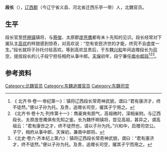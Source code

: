 '''段长'''（{{bd|？||？||}}），[[辽西郡|辽西郡]]（今辽宁省义县、河北省迁西乐亭一带）人，北魏官员。

== 生平 ==
段长官至[[怀朔镇_(北魏)|怀朔镇]]镇将，与[[蔡俊|蔡俊]]、太原郡[[庞苍鹰|庞苍鹰]]都有未卜先知的见识。段长经常对下属队主[[高欢|高欢]]的样貌感到惊奇，对高欢说：“您有安民济世的才能，终究不会虚度一生。”段长就将子孙托付给高欢。等到高欢显贵后，于东魏[[兴和_(年号)|兴和]]年间追赠段长为[[司空|司空]]，提拔段长的儿子段宁担任相府从事中郎。[[天保_(北齐)|天保]]初年，段宁兼任[[南中郎将|南中郎将]]<ref>《 北齐书·卷一·帝纪第一》：镇将辽西段长常奇神武貌，谓曰:“君有康济才，终不徒然。”便以子孙为托。及贵，追赠长司空，擢其子宁用之。</ref><ref>《北齐书·卷十九·列传第十一》：儁豪爽有胆气，高祖微时，深相亲附。与辽西段长、太原庞苍鹰俱有先知之鉴。长为魏怀朔镇将，尝见高祖，甚异之，谓高祖云：“君有康世之才，终不徒然也，请以子孙为托。”兴和中，启赠司空公。子宁，相府从事中郎，天保初，兼南中郎将。</ref><ref>《北史·卷六·齐本纪上第六》：镇将辽西段长常奇神武貌，谓曰：“君有康济才，终不徒然。”便以子孙为托。及贵，追赠长司空，擢其子宁而用之。</ref>。

== 参考资料 ==
{{reflist}}

[[Category:北魏官员|Category:北魏官员]]
[[Category:东魏追赠官员|Category:东魏追赠官员]]
[[Category:东魏司空|Category:东魏司空]]